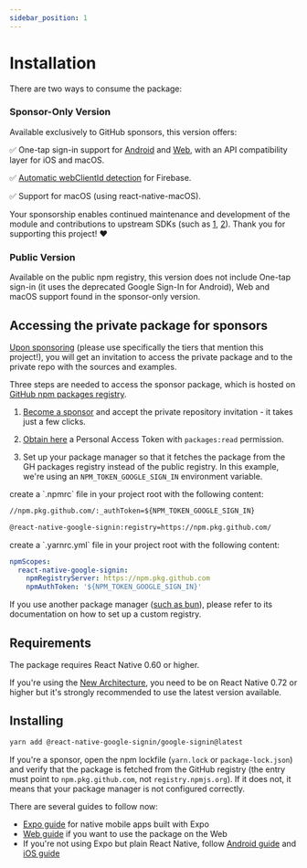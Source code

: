 ```yaml
---
sidebar_position: 1
---
```


# Installation

There are two ways to consume the package:

### Sponsor-Only Version

Available exclusively to GitHub sponsors, this version offers:

✅ One-tap sign-in support for [Android](https://developers.google.com/identity/android-credential-manager) and [Web](https://developers.google.com/identity/gsi/web/guides/features), with an API compatibility layer for iOS and macOS.

✅ [Automatic webClientId detection](one-tap#automatic-webclientid-detection) for Firebase.

✅ Support for macOS (using react-native-macOS).

Your sponsorship enables continued maintenance and development of the module and contributions to upstream SDKs (such as [1](https://github.com/openid/AppAuth-iOS/pull/788), [2](https://github.com/google/GoogleSignIn-iOS/pull/402)). Thank you for supporting this project! ❤️

### Public Version

Available on the public npm registry, this version does not include One-tap sign-in (it uses the deprecated Google Sign-In for Android), Web and macOS support found in the sponsor-only version.

## Accessing the private package for sponsors

[Upon sponsoring](https://github.com/sponsors/vonovak) (please use specifically the tiers that mention this project!), you will get an invitation to access the private package and to the private repo with the sources and examples.

Three steps are needed to access the sponsor package, which is hosted on [GitHub npm packages registry](https://docs.github.com/en/packages/working-with-a-github-packages-registry/working-with-the-npm-registry).

1. [Become a sponsor](https://github.com/sponsors/vonovak) and accept the private repository invitation - it takes just a few clicks.

2. [Obtain here](https://github.com/settings/tokens) a Personal Access Token with `packages:read` permission.

3. Set up your package manager so that it fetches the package from the GH packages registry instead of the public registry. In this example, we're using an `NPM_TOKEN_GOOGLE_SIGN_IN` environment variable.


<Tabs>
  <TabItem value="classic" label="npm / yarn v1">
    create a `.npmrc` file in your project root with the following content:

```txt title=".npmrc"
//npm.pkg.github.com/:_authToken=${NPM_TOKEN_GOOGLE_SIGN_IN}

@react-native-google-signin:registry=https://npm.pkg.github.com/
```

  </TabItem>

  <TabItem value="yarn v3+" label="yarn v3+">
    create a `.yarnrc.yml` file in your project root with the following content:

```yml title=".yarnrc.yml"
npmScopes:
  react-native-google-signin:
    npmRegistryServer: https://npm.pkg.github.com
    npmAuthToken: '${NPM_TOKEN_GOOGLE_SIGN_IN}'
```

  </TabItem>

</Tabs>

If you use another package manager ([such as bun](https://bun.sh/docs/install/registries)), please refer to its documentation on how to set up a custom registry.

## Requirements

The package requires React Native 0.60 or higher.

If you're using the [New Architecture](https://reactnative.dev/docs/new-architecture-intro), you need to be on React Native 0.72 or higher but it's strongly recommended to use the latest version available.

## Installing

```bash
yarn add @react-native-google-signin/google-signin@latest
```

If you're a sponsor, open the npm lockfile (`yarn.lock` or `package-lock.json`) and verify that the package is fetched from the GitHub registry (the entry must point to `npm.pkg.github.com`, not `registry.npmjs.org`). If it does not, it means that your package manager is not configured correctly.

There are several guides to follow now:

- [Expo guide](setting-up/expo) for native mobile apps built with Expo
- [Web guide](setting-up/web) if you want to use the package on the Web
- If you're not using Expo but plain React Native, follow [Android guide](setting-up/android) and [iOS guide](setting-up/ios)
